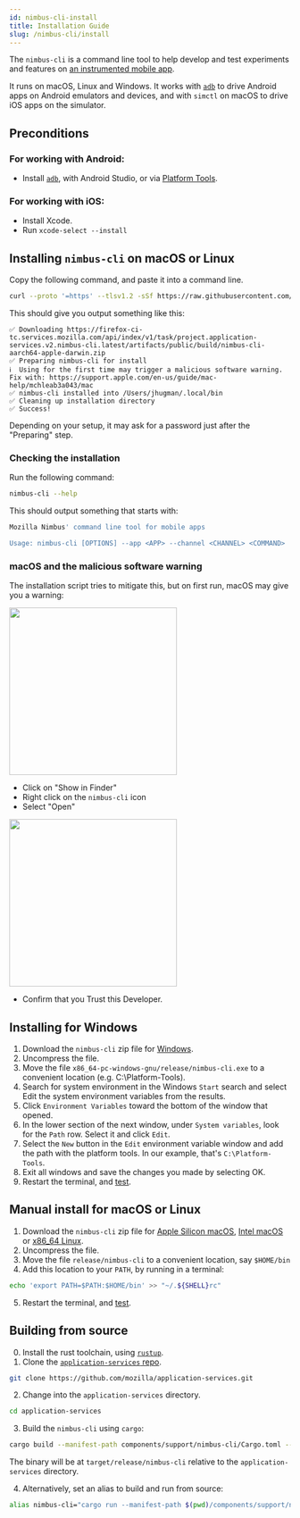 ```yaml
---
id: nimbus-cli-install
title: Installation Guide
slug: /nimbus-cli/install
---
```


The `nimbus-cli` is a command line tool to help develop and test experiments and features on [an instrumented mobile app](/nimbus-cli/instrumentation).

It runs on macOS, Linux and Windows. It works with [`adb`](https://developer.android.com/tools/adb) to drive Android apps on Android emulators and devices, and with `simctl` on macOS to drive iOS apps on the simulator.

## Preconditions

### For working with Android:

- Install [`adb`](https://developer.android.com/tools/adb), with Android Studio, or via [Platform Tools](https://developer.android.com/tools/releases/platform-tools).

### For working with iOS:

- Install Xcode.
- Run `xcode-select --install`

## Installing `nimbus-cli` on macOS or Linux

Copy the following command, and paste it into a command line.

```sh
curl --proto '=https' --tlsv1.2 -sSf https://raw.githubusercontent.com/mozilla/application-services/main/install-nimbus-cli.sh | bash
```

This should give you output something like this:

```
✅ Downloading https://firefox-ci-tc.services.mozilla.com/api/index/v1/task/project.application-services.v2.nimbus-cli.latest/artifacts/public/build/nimbus-cli-aarch64-apple-darwin.zip
✅ Preparing nimbus-cli for install
ℹ️  Using for the first time may trigger a malicious software warning. Fix with: https://support.apple.com/en-us/guide/mac-help/mchleab3a043/mac
✅ nimbus-cli installed into /Users/jhugman/.local/bin
✅ Cleaning up installation directory
✅ Success!
```

Depending on your setup, it may ask for a password just after the "Preparing" step.

### Checking the installation

Run the following command:

```sh
nimbus-cli --help
```

This should output something that starts with:

```sh
Mozilla Nimbus' command line tool for mobile apps

Usage: nimbus-cli [OPTIONS] --app <APP> --channel <CHANNEL> <COMMAND>
```

### macOS and the malicious software warning

The installation script tries to mitigate this, but on first run, macOS may give you a warning:

<img src="/static/img/nimbus-cli/show-in-finder-dialog.png" width="300px"/>

- Click on "Show in Finder"
- Right click on the `nimbus-cli` icon
- Select "Open"

<img src="/static/img/nimbus-cli/open-anyway-dialog.png" width="300px"/>

- Confirm that you Trust this Developer.

## Installing for Windows

1. Download the `nimbus-cli` zip file for [Windows][windows].
2. Uncompress the file.
3. Move the file `x86_64-pc-windows-gnu/release/nimbus-cli.exe` to a convenient location (e.g. C:\Platform-Tools).
4. Search for system environment in the Windows `Start` search and select Edit the system environment variables from the results.
5. Click `Environment Variables` toward the bottom of the window that opened.
6. In the lower section of the next window, under `System variables`, look for the `Path` row. Select it and click `Edit`.
7. Select the `New` button in the `Edit` environment variable window and add the path with the platform tools. In our example, that's `C:\Platform-Tools`.
8. Exit all windows and save the changes you made by selecting OK.
9. Restart the terminal, and [test](#checking-the-installation).

## Manual install for macOS or Linux

1. Download the `nimbus-cli` zip file for [Apple Silicon macOS][macos-apple-silicon], [Intel macOS][macos-intel] or [x86_64 Linux][linux].
2. Uncompress the file.
3. Move the file `release/nimbus-cli` to a convenient location, say `$HOME/bin`
4. Add this location to your `PATH`, by running in a terminal:

```sh
echo 'export PATH=$PATH:$HOME/bin' >> "~/.${SHELL}rc"
```
5. Restart the terminal, and [test](#checking-the-installation).

[windows]: https://firefox-ci-tc.services.mozilla.com/api/index/v1/task/project.application-services.v2.nimbus-cli.latest/artifacts/public/build/nimbus-cli-x86_64-pc-windows-gnu.zip
[macos-apple-silicon]: https://firefox-ci-tc.services.mozilla.com/api/index/v1/task/project.application-services.v2.nimbus-cli.latest/artifacts/public/build/nimbus-cli-aarch64-apple-darwin.zip
[macos-intel]: https://firefox-ci-tc.services.mozilla.com/api/index/v1/task/project.application-services.v2.nimbus-cli.latest/artifacts/public/build/nimbus-cli-x86_64-apple-darwin.zip
[linux]: https://firefox-ci-tc.services.mozilla.com/api/index/v1/task/project.application-services.v2.nimbus-cli.latest/artifacts/public/build/nimbus-cli-x86_64-unknown-linux-gnu.zip

## Building from source

0. Install the rust toolchain, using [`rustup`](https://rustup.rs).
1. Clone the [`application-services` repo](https://github.com/mozilla/application-services).

```sh
git clone https://github.com/mozilla/application-services.git
```

2. Change into the `application-services` directory.

```sh
cd application-services
```

3. Build the `nimbus-cli` using `cargo`:

```sh
cargo build --manifest-path components/support/nimbus-cli/Cargo.toml --
```

The binary will be at `target/release/nimbus-cli` relative to the `application-services` directory.

4. Alternatively, set an alias to build and run from source:

```sh
alias nimbus-cli="cargo run --manifest-path $(pwd)/components/support/nimbus-cli/Cargo.toml --"
```

